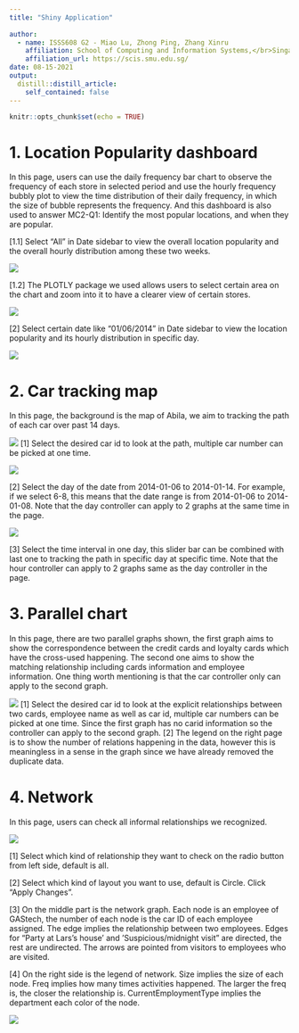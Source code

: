 ```yaml
---
title: "Shiny Application"
  
author:
  - name: ISSS608 G2 - Miao Lu, Zhong Ping, Zhang Xinru
    affiliation: School of Computing and Information Systems,</br>Singapore Management University
    affiliation_url: https://scis.smu.edu.sg/
date: 08-15-2021
output:
  distill::distill_article:
    self_contained: false
---
```


```r
knitr::opts_chunk$set(echo = TRUE)
```

# 1. Location Popularity dashboard

In this page, users can use the daily frequency bar chart to observe the frequency of each store in selected period and use the hourly frequency bubbly plot to view the time distribution of their daily frequency, in which the size of bubble represents the frequency. And this dashboard is also used to answer MC2-Q1: Identify the most popular locations, and when they are popular.

[1.1] Select “All” in Date sidebar to view the overall location popularity and the overall hourly distribution among these two weeks.

![](page1.png)

[1.2] The PLOTLY package we used allows users to select certain area on the chart and zoom into it to have a clearer view of certain stores.

![](page1_2.png)

[2] Select certain date like “01/06/2014” in Date sidebar to view the location popularity and its hourly distribution in specific day.

![](page1_3.png)

# 2. Car tracking map

In this page, the background is the map of Abila, we aim to tracking the path of each car over past 14 days.

![](page2.png)
[1] Select the desired car id to look at the path, multiple car number can be picked at one time.

![](page2_carnum.png)

[2] Select the day of the date from 2014-01-06 to 2014-01-14. For example, if we select 6-8, this means that the date range is from 2014-01-06 to 2014-01-08. Note that the day controller can apply to 2 graphs at the same time in the page.

![](page2_entire.png)


[3] Select the time interval in one day, this slider bar can be combined with last one to tracking the path in specific day at specific time. Note that the hour controller can apply to 2 graphs same as the day controller in the page.

# 3.	Parallel chart

In this page, there are two parallel graphs shown, the first graph aims to show the correspondence between the credit cards and loyalty cards which have the cross-used happening. The second one aims to show the matching relationship including cards information and employee information. One thing worth mentioning is that the car controller only can apply to the second graph.

![](paraller_control.png)
[1] Select the desired car id to look at the explicit relationships between two cards, employee name as well as car id, multiple car numbers can be picked at one time. Since the first graph has no carid information so the controller can apply to the second graph.
[2] The legend on the right page is to show the number of relations happening in the data, however this is meaningless in a sense in the graph since we have already removed the duplicate data.

# 4.	Network

In this page, users can check all informal relationships we recognized.

![](network.png)

[1] Select which kind of relationship they want to check on the radio button from left side, default is all.  

[2] Select which kind of layout you want to use, default is Circle. Click “Apply Changes”.  

[3] On the middle part is the network graph. Each node is an employee of GAStech, the number of each node is the car ID of each employee assigned.  The edge implies the relationship between two employees. Edges for “Party at Lars’s house’ and ‘Suspicious/midnight visit” are directed, the rest are undirected. The arrows are pointed from visitors to employees who are visited.

[4] On the right side is the legend of network. Size implies the size of each node. Freq implies how many times activities happened. The larger the freq is, the closer the relationship is. CurrentEmploymentType implies the department each color of the node.

![](network2.png)